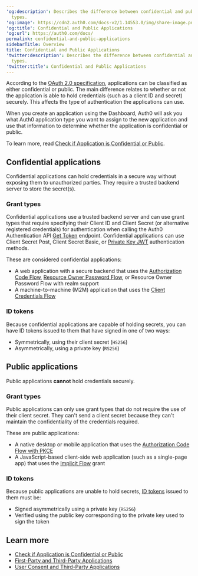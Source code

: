 ---
'og:description': Describes the difference between confidential and public application
  types.
'og:image': https://cdn2.auth0.com/docs-v2/1.14553.0/img/share-image.png
'og:title': Confidential and Public Applications
'og:url': https://auth0.com/docs/
permalink: confidential-and-public-applications
sidebarTitle: Overview
title: Confidential and Public Applications
'twitter:description': Describes the difference between confidential and public application
  types.
'twitter:title': Confidential and Public Applications
---
According to the [OAuth 2.0 specification](https://tools.ietf.org/html/rfc6749#section-2.1), applications can be classified as either confidential or public. The main difference relates to whether or not the application is able to hold credentials (such as a <Tooltip tip="Client ID: Identification value given to your registered resource from Auth0." cta="View Glossary" href="/docs/glossary?term=client+ID">client ID</Tooltip> and secret) securely. This affects the type of authentication the applications can use.

When you create an application using the Dashboard, Auth0 will ask you what Auth0 application type you want to assign to the new application and use that information to determine whether the application is confidential or public.

To learn more, read [Check if Application is Confidential or Public](/docs/get-started/applications/confidential-and-public-applications/view-application-type).

## Confidential applications

Confidential applications can hold credentials in a secure way without exposing them to unauthorized parties. They require a trusted backend server to store the secret(s).

### Grant types

Confidential applications use a trusted backend server and can use grant types that require specifying their Client ID and <Tooltip tip="Client Secret: Secret used by a client (application) to authenticate with the Authorization Server; it should be known to only the client and the Authorization Server and must be sufficiently random to not be guessable." cta="View Glossary" href="/docs/glossary?term=Client+Secret">Client Secret</Tooltip> (or alternative registered credentials) for authentication when calling the Auth0 Authentication API [Get Token](https://auth0.com/docs/api/authentication#get-token) endpoint. Confidential applications can use Client Secret Post, Client Secret Basic, or [Private Key JWT](/docs/get-started/authentication-and-authorization-flow/authenticate-with-private-key-jwt) authentication methods.

These are considered confidential applications:

* A web application with a secure backend that uses the [Authorization Code Flow](/docs/get-started/authentication-and-authorization-flow/authorization-code-flow), [Resource Owner Password Flow](/docs/get-started/authentication-and-authorization-flow/resource-owner-password-flow), or <Tooltip tip="Resource Owner: Entity (such as a user or application) capable of granting access to a protected resource." cta="View Glossary" href="/docs/glossary?term=Resource+Owner">Resource Owner</Tooltip> Password Flow with realm support
* A machine-to-machine (M2M) application that uses the [Client Credentials Flow](/docs/get-started/authentication-and-authorization-flow/client-credentials-flow)

### ID tokens

Because confidential applications are capable of holding secrets, you can have <Tooltip tip="ID Token: Credential meant for the client itself, rather than for accessing a resource." cta="View Glossary" href="/docs/glossary?term=ID+tokens">ID tokens</Tooltip> issued to them that have signed in one of two ways:

* Symmetrically, using their client secret (`HS256`)
* Asymmetrically, using a private key (`RS256`)

## Public applications

Public applications **cannot** hold credentials securely.

### Grant types

Public applications can only use grant types that do not require the use of their client secret. They can't send a client secret because they can't maintain the confidentiality of the credentials required.

These are public applications:

* A native desktop or mobile application that uses the [Authorization Code Flow with PKCE](/docs/get-started/authentication-and-authorization-flow/authorization-code-flow-with-pkce)
* A JavaScript-based client-side web application (such as a single-page app) that uses the [Implicit Flow](/docs/get-started/authentication-and-authorization-flow/implicit-flow-with-form-post) grant

### ID tokens

Because public applications are unable to hold secrets, [ID tokens](/docs/secure/tokens/id-tokens) issued to them must be:

* Signed asymmetrically using a private key (`RS256`)
* Verified using the public key corresponding to the private key used to sign the token

## Learn more

* [Check if Application is Confidential or Public](/docs/get-started/applications/confidential-and-public-applications/view-application-type)
* [First-Party and Third-Party Applications](/docs/get-started/applications/confidential-and-public-applications/first-party-and-third-party-applications)
* [User Consent and Third-Party Applications](/docs/get-started/applications/confidential-and-public-applications/user-consent-and-third-party-applications)
